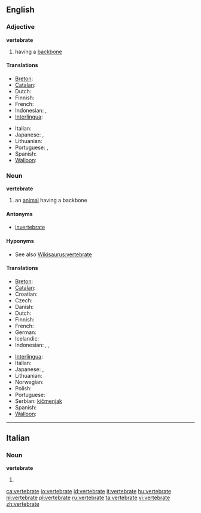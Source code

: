 ==English==

===Adjective===
'''vertebrate'''

# having a [[backbone]]

====Translations====
{{trans-top|having a backbone}}
* [[Breton]]: {{t|br|mellkeinek|xs=Breton}}
* [[Catalan]]: {{t|ca|vertebrat}}
* Dutch: {{t-|nl|gewerveld}}
* Finnish: {{t-|fi|selkärankainen}}
* French: {{t+|fr|vertébré}}
* Indonesian: {{t|id|bertulang belakang|xs=Indonesian}}, {{t-|id|vertebrata|xs=Indonesian}}
* [[Interlingua]]: {{t-|ia|vertebrate|xs=Interlingua}}
{{trans-mid}}
* Italian: {{t-|it|vertebrato}}
* Japanese: {{t|ja|脊椎|tr=sekitsui|sc=Jpan}}, {{t|ja|せきつい|tr=sekitsui|sc=Jpan}}
* Lithuanian: {{t|lt|stuburinis|m|xs=Lithuanian}}
* Portuguese: {{t+|pt|vertebrado|m}}, {{t|pt|vertebrada|f}}
* Spanish: {{t+|es|vertebrado}}
* [[Walloon]]: {{t|wa|cronzoxhî|xs=Walloon}}
{{trans-bottom}}

===Noun===
'''vertebrate'''

# an [[animal]] having a backbone

====Antonyms====
* [[invertebrate]]

====Hyponyms====
* See also [[Wikisaurus:vertebrate]]

====Translations====
{{trans-top|an animal having a backbone}}
* [[Breton]]: {{t|br|mellkeineg|m|xs=Breton}}
* [[Catalan]]: {{t|ca|vertebrat}}
* Croatian: {{t-|hr|kralješnjak|m|alt=králješnjak}}
* Czech: {{t-|cs|obratlovec|m}}
* Danish: {{t|da|hvirveldyr|c}}
* Dutch: {{t-|nl|gewervelde}}
* Finnish: {{t-|fi|selkärankainen}}
* French: {{t+|fr|vertébré|m}}
* German: {{t+|de|Wirbeltier|n}}
* Icelandic: {{t|is|hryggleysingjar}}
* Indonesian: {{t-|id|vertebrata|xs=Indonesian}}, {{t|id|hewan vertebrata|xs=Indonesian}}, {{t|id|hewan bertulang belakang|xs=Indonesian}}
{{trans-mid}}
* [[Interlingua]]: {{t-|ia|vertebrato|xs=Interlingua}}
* Italian: {{t-|it|vertebrato}}
* Japanese: {{t-|ja|脊椎動物|tr=sekitsui-dōbutsu|sc=Jpan}}, {{t|ja|せきついどうぶつ|tr=sekitsui-dōbutsu|sc=Jpan}}
* Lithuanian: {{t|lt|stuburinis|m|xs=Lithuanian}}
* Norwegian: {{t|nn|virveldyr|xs=Norwegian Nynorsk}}
* Polish: {{t+|pl|kręgowiec|m}}
* Portuguese: {{t+|pt|vertebrado|m}}
* Serbian: [[kičmenjak]] {{m}}
* Spanish: {{t+|es|vertebrado}}
* [[Walloon]]: {{t|wa|cronzoxhî|xs=Walloon}}
{{trans-bottom}}

----

==Italian==

===Noun===
'''vertebrate''' {{f}}

# {{plural of|[[vertebrato]]|lang=Italian}}

[[ca:vertebrate]]
[[io:vertebrate]]
[[id:vertebrate]]
[[it:vertebrate]]
[[hu:vertebrate]]
[[nl:vertebrate]]
[[pl:vertebrate]]
[[ru:vertebrate]]
[[ta:vertebrate]]
[[vi:vertebrate]]
[[zh:vertebrate]]